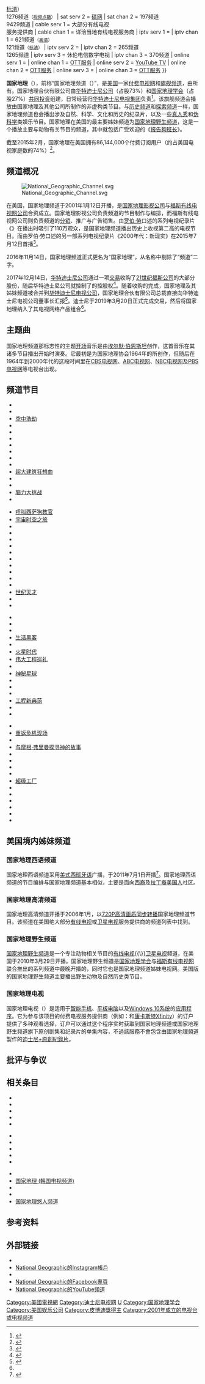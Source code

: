 {{NoteTA
|G1 = TV
|G2 = Organization
}}
{{Expand English|National Geographic (American TV channel)|time=2020-09-03T04:55:29+00:00}}
{{About|美国的一家付费电视频道|该频道的国际版本|国家地理频道}}
{{Infobox television channel
| name              = 国家地理<br />{{lang|en|National Geographic}}
| logofile          = File:Natgeologo.svg
| logosize          = 260px
| country           = {{USA}}
| owner             = {{Link-en|国家地理合伙|National Geographic Partners|国家地理合伙有限公司}}<br /><small>发行及广告销售由[[华特迪士尼电视|华特迪士尼电视]]负责</small>
| launch            = {{Start date and age|2001|01|12}}
| picture format    = [[720p|720p]][[高清电视|高清画质]]<br /><small>[[標準畫質電視|标清电视]]节目源会降级至[[480i|480i]][[黑邊|信箱模式]]</small>
| language          = [[英语|英语]]
| slogan            = 更多并更远（{{lang|en|Further}}）
| type              = 专业频道
| broadcast area    = 全球范围
| headquarters      = {{USA}}[[纽约市|纽约市]][[曼哈顿|曼哈顿]]
| former names      = 国家地理频道<small>（2001年–2016年）</small>
| sister names      = [[国家地理野生频道|国家地理野生频道]]
| website           = {{URL|https://www.nationalgeographic.com/}}
| sat serv 1        = [[DirecTV|直接电视]]
| sat chan 1        = 276频道<small>（[[高清电视|高清]]{{\}}[[標準畫質電視|标清]]）</small><br />1276频道<small>（[[视频点播|视频点播]]）</small>
| sat serv 2        = [[Dish_Network|碟网]]
| sat chan 2        = 197频道<br />9429频道
| cable serv 1      = 大部分有线电视<br />服务提供商
| cable chan 1      = 详洽当地有线电视服务商
| iptv serv 1       = {{Link-en|威讯光纤|Verizon Fios}}
| iptv chan 1       = 621频道<small>（[[高清电视|高清]]）</small><br />121频道<small>（[[標準畫質電視|标清]]）</small>
| iptv serv 2       = {{Link-en|AT&T U-verse|AT&T U-verse}}
| iptv chan 2       = 265频道<br />1265频道
| iptv serv 3       = 休伦电信数字电视
| iptv chan 3       = 370频道
| online serv 1     = {{Link-en|思灵电视|Sling TV}}
| online chan 1     = [[OTT服务|OTT服务]]
| online serv 2     = [[YouTube_TV|YouTube TV]]
| online chan 2     = [[OTT服务|OTT服务]]
| online serv 3     = {{Link-en|AT&T TV|AT&T TV}}
| online chan 3     = [[OTT服务|OTT服务]]
}}

'''国家地理'''（{{Lang-en|'''National Geographic'''}}），前称“国家地理频道（{{lang|en|National Geographic Channel}}）”，是[[美国|美国]]一家[[付费电视|付费]][[电视网|电视网]]和[[核心局|旗舰频道]]，由{{Link-en|国家地理合伙|National Geographic Partners|国家地理合伙有限公司}}所有。国家地理合伙有限公司由[[华特迪士尼公司|华特迪士尼公司]]（占股73%）和[[国家地理学会|国家地理学会]]（占股27%）[[合資公司|共同投资]]组建，日常经营归[[华特迪士尼电视|华特迪士尼电视集团]]负责<ref name="Littleton">{{cite web |author1=Cynthia Littleton |title=Disney Closes $71 Billion 21st Century Fox Deal |url=https://variety.com/2019/biz/news/disney-fox-deal-complete-1203167374/ |publisher=[[综艺_(杂志)|综艺]] |accessdate=2020-09-03 |archive-date=2019-03-20 |archive-url=https://web.archive.org/web/20190320005341/https://variety.com/2019/biz/news/disney-fox-deal-complete-1203167374/ |dead-url=no }}</ref>。该旗舰频道会播放由国家地理及其他公司所制作的非虚构类节目。与[[历史频道|历史频道]]和[[探索频道|探索频道]]一样，国家地理频道也会播出涉及自然、科学、文化和历史的纪录片，以及一些[[真人秀|真人秀]]和[[伪科学|伪科学]]类娱乐节目。国家地理在美国的最主要姊妹频道为[[国家地理野生频道|国家地理野生频道]]，这是一个播放主要与动物有关节目的频道，其中就包括广受欢迎的《[[报告狗班长|报告狗班长]]》。

截至2015年2月，国家地理在美国拥有86,144,000个付费订阅用户（约占美国电视家庭数的74%）<ref name="Seidman">{{cite news |last=Seidman |first=Robert |url=http://tvbythenumbers.zap2it.com/2015/02/22/list-of-how-many-homes-each-cable-network-is-in-as-of-february-2015/366230/ |title=List of how many homes each cable network is in as of February 2015 |work=TV by the Number |publisher=zap2it |date=2015-02-22 |deadurl=yes |archiveurl=https://web.archive.org/web/20150223220414/http://tvbythenumbers.zap2it.com/2015/02/22/list-of-how-many-homes-each-cable-network-is-in-as-of-february-2015/366230/ |archivedate=2015-02-23 |accessdate=2020-09-03 }}</ref>。

== 频道概况 ==
[[File:National_Geographic_Channel.svg|thumb]]

在美国，国家地理频道于2001年1月12日开播，是[[國家地理學會|国家地理影视公司]]与[[福斯娱乐集团|福斯有线电视网公司]]合资成立。国家地理影视公司负责频道的节目制作与编排，而福斯有线电视网公司则负责频道的[[分销|分销]]、推广与广告销售。由[[罗伯·劳|罗伯·劳]]口述的系列电视纪录片《{{Link-en|90年代：最后的伟大十年|The '90s: The Last Great Decade}}》在播出时吸引了110万观众，是国家地理频道播出历史上收视第二高的电视节目。而由罗伯·劳口述的另一部系列电视纪录片《2000年代：新现实》在2015年7月12日首播<ref>{{cite web |author1=Gabrielle Pantera |title=Nat Geo Channel The 2000s, Rob Lowe Narrates the Naughties |url=http://www.hollywooddailystar.com/nat-geo-channel-the-2000s-rob-lowe-narrates-the-naughties/ |publisher=Hollywood Daily Star |accessdate=2020-09-03 |archive-date=2018-08-11 |archive-url=https://web.archive.org/web/20180811164251/http://www.hollywooddailystar.com/nat-geo-channel-the-2000s-rob-lowe-narrates-the-naughties/ |dead-url=no }}</ref>。

2016年11月14日，国家地理频道正式更名为“国家地理”，从名称中剔除了“频道”二字。

2017年12月14日，[[华特迪士尼公司|华特迪士尼公司]]通过一项[[迪士尼收購21世紀福斯|交易]]收购了[[二十一世紀福斯|21世纪福斯公司]]的大部分股份，随后华特迪士尼公司就控制了{{Link-en|国家地理合伙有限公司|National Geographic Partners}}的控股权<ref>{{cite web |title=The Walt Disney Company To Acquire Twenty-First Century Fox, Inc., After Spinoff Of Certain Businesses, For $52.4 Billion In Stock |url=https://thewaltdisneycompany.com/walt-disney-company-acquire-twenty-first-century-fox-inc-spinoff-certain-businesses-52-4-billion-stock-2/ |publisher=[[华特迪士尼公司|华特迪士尼公司]] |accessdate=2020-09-03 |archive-date=2017-12-14 |archive-url=https://web.archive.org/web/20171214141817/https://thewaltdisneycompany.com/walt-disney-company-acquire-twenty-first-century-fox-inc-spinoff-certain-businesses-52-4-billion-stock-2/ |dead-url=no }}</ref>。随着收购的完成，国家地理及其姊妹频道被合并到[[华特迪士尼电视|华特迪士尼电视公司]]，国家地理合伙有限公司总裁直接向华特迪士尼电视公司董事长汇报<ref>{{cite web |author1=Nellie Andreeva |title=Disney Unveils Top TV Executive Structure Post Fox Acquisition: Peter Rice, Dana Walden, John Landgraf, Gary Knell Joining |url=https://deadline.com/2018/10/disney-top-tv-executive-structure-fox-acquisition-peter-rice-dana-walden-john-landgraf-1202473566/ |publisher=[[Deadline|Deadline]] |accessdate=2020-09-03 |archive-date=2018-10-08 |archive-url=https://web.archive.org/web/20181008210121/https://deadline.com/2018/10/disney-top-tv-executive-structure-fox-acquisition-peter-rice-dana-walden-john-landgraf-1202473566/ |dead-url=no }}</ref>。迪士尼于2019年3月20日正式完成交易，然后将国家地理纳入了其电视网络产品组合<ref name="Littleton" />。

== 主题曲 ==
国家地理频道那标志性的主题[[开场小号|开场]]音乐是由[[埃尔默·伯恩斯坦|埃尔默·伯恩斯坦]]创作，这首音乐在其诸多节目播出开始时演奏。它最初是为国家地理协会1964年的{{Link-en|特别电视节目|Television special}}所创作，但随后在1964年到2000年代的这段时间里在[[CBS_(電視網)|CBS电视网]]、[[美国广播公司|ABC电视网]]、[[全国广播公司|NBC电视网]]及[[公共广播电视公司|PBS电视网]]等电视台出现。

== 频道节目 ==
{{Main|{{Link-en|国家地理原创节目列表|List of National Geographic original programming}}}}

{{Col-start}}
{{Col-4}}
* {{Link-en|寻宝拾荒|Abandoned (TV series)}}
* {{Link-en|世界遗产大赏|Access 360° World Heritage}}
* [[空中浩劫|空中浩劫]]
* {{Link-en|阿拉斯加州警|Alaska State Troopers (TV series)}}
* {{Link-en|美国英才|American Genius}}
* {{Link-en|美国吉普赛人|American Gypsies}}
* {{Link-en|远古探秘|Ancient Secrets}}
* {{Link-en|了不起的童子军|Are You Tougher Than a Boy Scout?}}
* {{Link-en|异域惊魂|Banged Up Abroad}}
* {{Link-en|怪物猎人 (电视节目)|Beast Hunter|怪物猎人}}
* [[超大建筑狂想曲|超大建筑狂想曲]]
* {{Link-en|地图大数据|The Big Picture with Kal Penn}}
* {{Link-en|美国边境保卫战|Border Wars (TV series)}}
* [[脑力大挑战|脑力大挑战]]
* {{Link-en|越狱大逃亡|Breakout (Canadian TV program)}}
{{Col-4}}
* [[西薩·米蘭|呼叫西萨狗教官]]
* [[宇宙时空之旅|宇宙时空之旅]]
* {{Link-en|人群控制学问多|Crowd Control (TV series)}}
* {{Link-en|掘地寻宝|Diggers (TV series)}}
* {{Link-en|称霸狗职场|Dogs with Jobs}}
* {{Link-en|末日堡垒|Doomsday Castle}}
* {{Link-en|末日生存者|Doomsday Preppers}}
* {{Link-en|毒品大企业|Drugs, Inc.}}
* {{Link-en|海底大探索|Drain the Oceans}}
* {{Link-en|想不到的真相|Duck Quacks Don't Echo (American TV series)}}
* {{Link-en|舌尖上的故事|Eat: The Story of Food}}
* {{Link-en|国家地理探索者|National Geographic Explorer}}
* [[世纪天才|世纪天才]]
* {{Link-en|猿类现在时|Going Ape}}
* {{Link-en|公路事故救援时刻|Highway Thru Hell}}
{{Col-4}}
* {{Link-en|战地救援英雄|Inside Combat Rescue}}
* {{Link-en|肯塔基司法|Kentucky Justice}}
* {{Link-en|零下极限生活|Life Below Zero}}
* [[生活黑客|生活黑客]]
* {{Link-en|原始拓荒客|Live Free or Die (TV series)}}
* [[火星时代|火星时代]]
* [[伟大工程巡礼|伟大工程巡礼]]
* {{Link-en|起源：人类之旅|Origins: The Journey of Humankind}}
* [[神秘星球|神秘星球]]
* {{Link-en|美国一夫多妻制|Polygamy, USA (National Geographic)}}
* {{Link-en|前往地球中心|Race to the Center of the Earth}}
* {{Link-en|遥控生存游戏|Remote Survival}}
* [[工程新典范|工程新典范]]
* {{Link-en|火箭城的乡巴佬|Rocket City Rednecks}}
* {{Link-en|骗案之都|Scam City}}
{{Col-4}}
* {{Link-en|无厘头科学研究所|Science of Stupid}}
* [[重返危机现场|重返危机现场]]
* {{Link-en|美国南部司法|Southern Justice}}
* [[与摩根·弗里曼探寻神的故事|与摩根·弗里曼探寻神的故事]]
* {{Link-en|与摩根·弗里曼探寻我们的故事|The Story of Us with Morgan Freeman}}
* {{Link-en|禁忌异域|Taboo (2002 TV series)}}
* {{Link-en|血疫|The Hot Zone (miniseries)}}
* {{Link-en|迪拜终极机场|Ultimate Airport Dubai}}
* [[超级工厂|超级工厂]]
* {{Link-en|阿拉斯加终极求生|Ultimate Survival Alaska}}
* {{Link-en|狡猾黑鲔殊死战|Wicked Tuna}}
* {{Link-en|狡猾黑鲔殊死战：外滩|Wicked Tuna: Outer Banks}}
* {{Link-en|狂野俄罗斯|Wild Russia}}
* {{Link-en|育空淘金客|Yukon Gold (TV series)}}
* {{Link-en|求生育空河|Yukon River Run}}
{{Col-end}}

== 美国境内姊妹频道 ==
=== 国家地理西语频道 ===
{{Infobox television channel
| name              = 国家地理西语频道<br />{{lang|es|Nat Geo Mundo}}
| country           = {{USA}}
| owner             = [[国家地理学会|国家地理学会]]
| launch            = {{Start date and age|2011|07|01}}
| language          = [[西班牙语|西班牙语]]
| broadcast area    = 美国境内
| cable serv 1      = 大部分有线电视<br />服务提供商
| cable chan 1      = 详洽当地有线电视服务商
| iptv serv 1       = {{Link-en|威讯光纤|Verizon Fios}}
| iptv chan 1       = 1584频道
}}

国家地理西语频道采用[[美式西班牙语|美式西班牙语]]广播，于2011年7月1日开播<ref>{{cite news |url=https://www.cesarsway.com/news/appearances/National-Geographic-Launches-Nat-Geo-Mundo |title=National Geographic Launches Nat Geo Mundo, New Network For Multi-Generational And Bicultural U.S. Latinos |work=Cesar's Way |publisher=Cesar Millan Inc. |date=2011-04-04 |deadurl=yes |archiveurl=https://web.archive.org/web/20110409185755/https://www.cesarsway.com/news/appearances/National-Geographic-Launches-Nat-Geo-Mundo |archivedate=2011-04-09 |accessdate=2020-09-03 }}</ref>。国家地理西语频道的节目编排与国家地理频道基本相似，主要是面向[[西班牙裔美国人|西裔]]及[[拉丁裔美国人|拉丁裔美国人]]社区。

=== 国家地理高清频道 ===
国家地理高清频道开播于2006年1月，以[[720p|720P]][[高清电视|高清画质]][[同步廣播|同步转播]]国家地理频道节目。该频道在美国绝大部分[[有线电视|有线电视]]或[[卫星电视|卫星电视]]服务提供商的频道列表中找到。

=== 国家地理野生频道 ===
{{Main|国家地理野生频道}}

[[国家地理野生频道|国家地理野生频道]]是一个专注动物相关节目的[[有线电视|有线电视]]{{\}}[[卫星电视|卫星电视]]频道，在美国于2010年3月29日开播。国家地理野生频道是[[国家地理学会|国家地理学会]]与[[福斯娱乐集团|福斯有线电视网]]联合推出的系列频道中最晚开播的，同时它也是国家地理频道姊妹电视网。美国版的国家地理野生频道主要播出野生动物及自然历史类节目。

=== 国家地理电视 ===
国家地理电视（{{lang|en|Neo Geo TV}}）是适用于[[智能手机|智能手机]]、[[平板电脑|平板电脑]]以及[[Windows_10|Windows 10系统]]的[[应用程序|应用程序]]。它为参与该项目的付费电视服务提供商（例如：{{Link-en|时代华纳有线|Time Warner Cable}}和[[康卡斯特|康卡斯特Xfinity]]）的订户提供了多种观看选择，订户可以通过这个程序实时获取到国家地理频道或国家地理野生频道旗下原创剧集和纪录片的单集内容，不過該服務不會包含由國家地理頻道製作的[[迪士尼+原創節目列表|迪士尼+原創紀錄片]]。

== 批评与争议 ==

== 相关条目 ==
{{Col-start}}
{{Col-3}}
* {{Link-en|纪录电视频道列表|List of documentary television channels}}
* {{Link-en|国家地理原创节目列表|List of National Geographic original programming}}
* {{Link-en|国家地理阿布扎比频道|National Geographic Abu Dhabi}}
* {{Link-en|国家地理 (亚洲电视频道)|National Geographic (Asian TV channel)}}
* {{Link-en|国家地理 (澳大利亚及新西兰电视频道)|National Geographic (Australian and New Zealand TV channel)}}
{{Col-3}}
* {{Link-en|国家地理 (加拿大电视频道)|National Geographic (Canadian TV channel)}}
* {{Link-en|国家地理 (法国电视频道)|National Geographic (French TV channel)}}
* {{Link-en|国家地理 (德国电视频道)|National Geographic (German TV channel)}}
* {{Link-en|国家地理 (希腊电视频道)|National Geographic (Greek TV channel)}}
* {{Link-en|国家地理 (印度电视频道)|National Geographic (Indian TV channel)}}
{{Col-3}}
* {{Link-en|国家地理 (荷兰电视频道)|National Geographic (Dutch TV channel)}}
* [[国家地理_(韩国电视频道)|国家地理 (韩国电视频道)]]
* {{Link-en|国家地理 (联合王国及爱尔兰电视频道)|National Geographic (British and Irish TV channel)}}
* {{Link-en|国家地理波斯语频道|National Geographic Farsi}}
* [[国家地理悠人频道|国家地理悠人频道]]
{{Col-end}}

== 参考资料 ==
{{Refbegin}}
{{Reflist|4}}
{{Refend}}

== 外部链接 ==
* {{Official Website|https://www.nationalgeographic.com/}}
*[https://instagram.com/natgeo National Geographic的Instagram帳戶] {{Wayback|url=https://instagram.com/natgeo |date=20210412105619 }}
*{{Twitter|NatGeo| National Geographic}}
*[https://www.facebook.com/natgeo/ National Geographic的Facebook專頁] {{Wayback|url=https://www.facebook.com/natgeo/ |date=20210610050054 }}
*[https://youtube.com/c/NatGeo National Geographic的YouTube頻道] {{Wayback|url=https://youtube.com/c/NatGeo |date=20210614125506 }}
{{华特迪士尼电视}}
{{Authority control}}
{{DEFAULTSORT:NGC}}

[[Category:美國電視網|Category:美國電視網]]
[[Category:迪士尼电视网|Category:迪士尼电视网]]
[[Category:国家地理频道|U]]
[[Category:国家地理学会|Category:国家地理学会]]
[[Category:美国娱乐公司|Category:美国娱乐公司]]
[[Category:皮博迪獎得主|Category:皮博迪獎得主]]
[[Category:2001年成立的电视台或电视频道|Category:2001年成立的电视台或电视频道]]